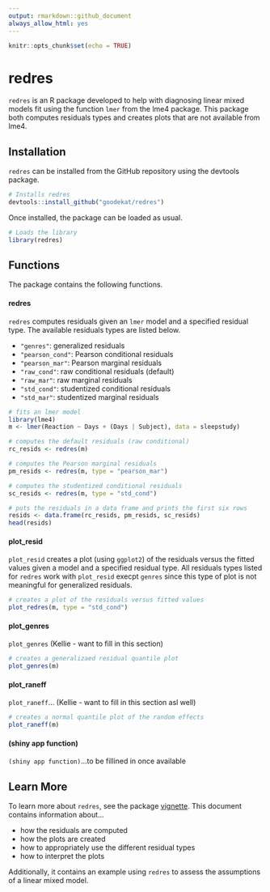 ```yaml
---
output: rmarkdown::github_document
always_allow_html: yes
---
```


```r
knitr::opts_chunk$set(echo = TRUE)
```

# redres

`redres` is an R package developed to help with diagnosing linear mixed models fit using the function `lmer` from the lme4 package. This package both computes residuals types and creates plots that are not available from lme4.

## Installation

`redres` can be installed from the GitHub repository using the devtools package.

```r
# Installs redres
devtools::install_github("goodekat/redres")
```

Once installed, the package can be loaded as usual.

```r
# Loads the library
library(redres)
```

## Functions 

The package contains the following functions. 

#### redres

`redres` computes residuals given an `lmer` model and a specified residual type. The available residuals types are listed below.

- `"genres"`: generalized residuals
- `"pearson_cond"`: Pearson conditional residuals
- `"pearson_mar"`: Pearson marginal residuals
- `"raw_cond"`: raw conditional residuals (default)
- `"raw_mar"`: raw marginal residuals
- `"std_cond"`: studentized conditional residuals
- `"std_mar"`: studentized marginal residuals

```r
# fits an lmer model
library(lme4)
m <- lmer(Reaction ~ Days + (Days | Subject), data = sleepstudy)

# computes the default residuals (raw conditional)
rc_resids <- redres(m)

# computes the Pearson marginal residuals
pm_resids <- redres(m, type = "pearson_mar")

# computes the studentized conditional residuals
sc_resids <- redres(m, type = "std_cond")

# puts the residuals in a data frame and prints the first six rows
resids <- data.frame(rc_resids, pm_resids, sc_resids)
head(resids)
```

#### plot_resid

`plot_resid` creates a plot (using `ggplot2`) of the residuals versus the fitted values given a model and a specified residual type. All residuals types listed for `redres` work with `plot_resid` execpt `genres` since this type of plot is not meaningful for generalized residuals.

```r
# creates a plot of the residuals versus fitted values
plot_redres(m, type = "std_cond")
```

#### plot_genres

`plot_genres` (Kellie - want to fill in this section)

```r
# creates a generalizaed residual quantile plot
plot_genres(m)
```


#### plot_raneff

`plot_raneff`... (Kellie - want to fill in this section asl well)

```r
# creates a normal quantile plot of the random effects
plot_raneff(m)
```

#### (shiny app function)

`(shiny app function)`...to be fillined in once available 

## Learn More

To learn more about `redres`, see the package [vignette](https://goodekat.github.io/redres/articles/redres-vignette.html). This document contains information about...

- how the residuals are computed
- how the plots are created
- how to appropriately use the different residual types
- how to interpret the plots

Additionally, it contains an example using `redres` to assess the assumptions of a linear mixed model.
